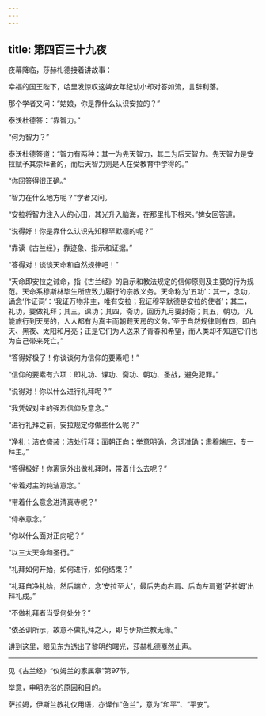 ```yaml
---
---
---
```

title: 第四百三十九夜
---






夜幕降临，莎赫札德接着讲故事：





幸福的国王陛下，哈里发惊叹这婢女年纪幼小却对答如流，言辞利落。

那个学者又问：“姑娘，你是靠什么认识安拉的？”

泰沃杜德答：“靠智力。”

“何为智力？”

泰沃杜德答道：“智力有两种：其一为先天智力，其二为后天智力。先天智力是安拉赋予其崇拜者的，而后天智力则是人在受教育中学得的。”

“你回答得很正确。”

“智力在什么地方呢？”学者又问。

“安拉将智力注入人的心田，其光升入脑海，在那里扎下根来。”婢女回答道。

“说得好！你是靠什么认识先知穆罕默德的呢？”

“靠读《古兰经》，靠迹象、指示和证据。”

“答得对！谈谈天命和自然规律吧！”

“天命即安拉之诫命，指《古兰经》的启示和教法规定的信仰原则及主要的行为规范。天命系穆斯林毕生所应致力履行的宗教义务。天命称为‘五功’：其一，念功，诵念‘作证词’：‘我证万物非主，唯有安拉；我证穆罕默德是安拉的使者’；其二，礼功，要做礼拜；其三，课功；其四，斋功，回历九月要封斋；其五，朝功，‘凡能旅行到天房的，人人都有为真主而朝觐天房的义务。’至于自然规律则有四，即白天、黑夜、太阳和月亮；正是它们为人送来了青春和希望，而人类却不知道它们也为自己带来死亡。”

“答得好极了！你谈谈何为信仰的要素吧！”

“信仰的要素有六项：即礼功、课功、斋功、朝功、圣战，避免犯罪。”

“说得对！你以什么进行礼拜呢？”

“我凭奴对主的强烈信仰及意念。”

“进行礼拜之前，安拉规定你做些什么呢？”

“净礼；洁衣盛装：洁处行拜；面朝正向；举意明确，念词准确；肃穆端庄，专一拜主。”

“答得极好！你离家外出做礼拜时，带着什么去呢？”

“带着对主的纯洁意念。”

“带着什么意念进清真寺呢？”

“侍奉意念。”

“你以什么面对正向呢？”

“以三大天命和圣行。”

“礼拜如何开始，如何进行，如何结束？”

“礼拜自净礼始，然后端立，念‘安拉至大’，最后先向右肩、后向左肩道‘萨拉姆’出拜礼成。”

“不做礼拜者当受何处分？”

“依圣训所示，故意不做礼拜之人，即与伊斯兰教无缘。”





讲到这里，眼见东方透出了黎明的曙光，莎赫札德戛然止声。



***





见《古兰经》“仪姆兰的家属章”第97节。​​​



举意，申明洗浴的原因和目的。​​​



萨拉姆，伊斯兰教礼仪用语，亦译作“色兰”，意为“和平”、“平安”。​​​